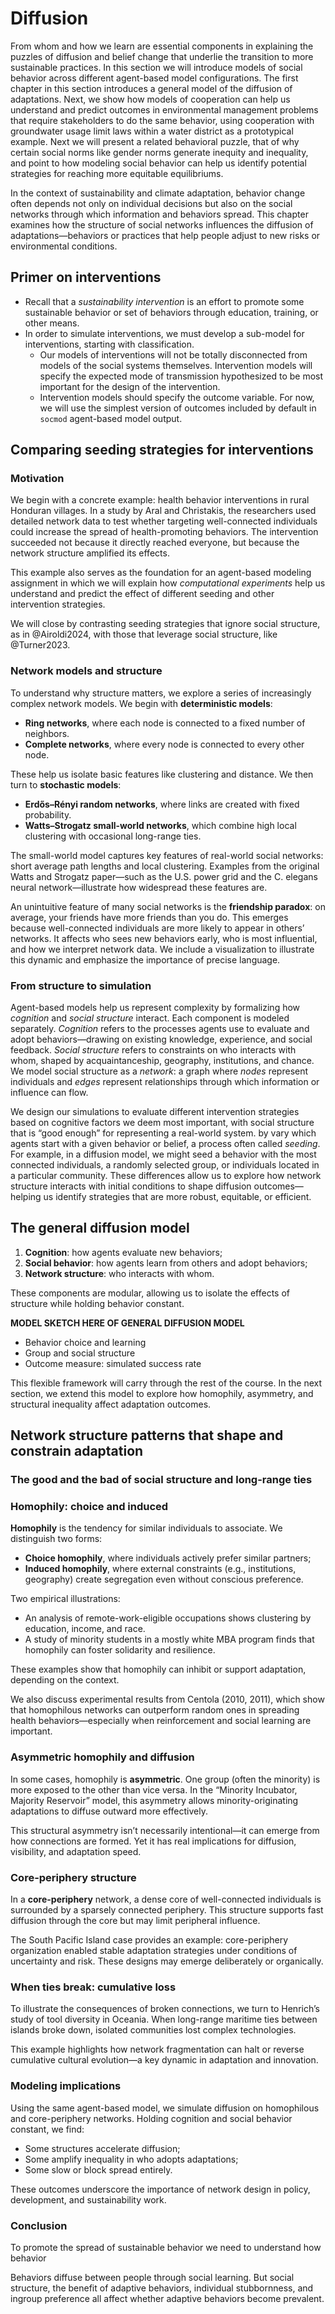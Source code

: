 # Diffusion


From whom and how we learn are essential components in explaining the puzzles of
diffusion and belief change that underlie the transition to more sustainable
practices. In this section we will introduce models of social behavior across
different agent-based model configurations. The first chapter in this section
introduces a general model of the diffusion of adaptations. Next, we show how
models of cooperation can help us understand and predict outcomes in
environmental management problems that require stakeholders to do the same
behavior, using cooperation with groundwater usage limit laws within a water
district as a prototypical example. Next we will present a related behavioral
puzzle, that of why certain social norms like gender norms generate inequity and
inequality, and point to how modeling social behavior can help us identify
potential strategies for reaching more equitable equilibriums. 

In the context of sustainability and climate adaptation, behavior change often depends not only on individual decisions but also on the social networks through which information and behaviors spread. This chapter examines how the structure of social networks influences the diffusion of adaptations—behaviors or practices that help people adjust to new risks or environmental conditions.


## Primer on interventions 


- Recall that a _sustainability intervention_ is an effort to promote some sustainable behavior or set of behaviors through education, training, or other means.
- In order to simulate interventions, we must develop a sub-model for interventions, starting with classification. 
  - Our models of interventions will not be totally disconnected from models of the social systems themselves. Intervention models will specify the expected mode of transmission hypothesized to be most important for the design of the intervention.
  - Intervention models should specify the outcome variable. For now, we will use the simplest version of outcomes included by default in `socmod` agent-based model output.

## Comparing seeding strategies for interventions 

### Motivation

We begin with a concrete example: health behavior interventions in rural Honduran villages. In a study by Aral and Christakis, the researchers used detailed network data to test whether targeting well-connected individuals could increase the spread of health-promoting behaviors. The intervention succeeded not because it directly reached everyone, but because the network structure amplified its effects.

This example also serves as the foundation for an agent-based modeling assignment in which we will explain how _computational experiments_ help us understand and predict the effect of different seeding and other intervention strategies.

We will close by contrasting seeding strategies that ignore social structure, as in @Airoldi2024, with those that leverage social structure, like @Turner2023.

### Network models and structure

To understand why structure matters, we explore a series of increasingly complex network models. We begin with **deterministic models**:

-   **Ring networks**, where each node is connected to a fixed number of neighbors.
-   **Complete networks**, where every node is connected to every other node.

These help us isolate basic features like clustering and distance. We then turn to **stochastic models**:

-   **Erdős–Rényi random networks**, where links are created with fixed probability.
-   **Watts–Strogatz small-world networks**, which combine high local clustering with occasional long-range ties.

The small-world model captures key features of real-world social networks: short average path lengths and local clustering. Examples from the original Watts and Strogatz paper—such as the U.S. power grid and the C. elegans neural network—illustrate how widespread these features are.

An unintuitive feature of many social networks is the **friendship paradox**: on average, your friends have more friends than you do. This emerges because well-connected individuals are more likely to appear in others’ networks. It affects who sees new behaviors early, who is most influential, and how we interpret network data. We include a visualization to illustrate this dynamic and emphasize the importance of precise language.

### From structure to simulation 


Agent-based models help us represent complexity by formalizing how _cognition_ and _social structure_ interact. Each component is modeled separately. _Cognition_ refers to the processes agents use to evaluate and adopt behaviors—drawing on existing knowledge, experience, and social feedback. _Social structure_ refers to constraints on who interacts with whom, shaped by acquaintanceship, geography, institutions, and chance. We model social structure as a _network_: a graph where _nodes_ represent individuals and _edges_ represent relationships through which information or influence can flow.

We design our simulations to evaluate different intervention strategies based on cognitive factors we deem most important, with social structure that is "good enough" for representing a real-world system.   by vary which agents start with a given behavior or belief, a process often called _seeding_. For example, in a diffusion model, we might seed a behavior with the most connected individuals, a randomly selected group, or individuals located in a particular community. These differences allow us to explore how network structure interacts with initial conditions to shape diffusion outcomes—helping us identify strategies that are more robust, equitable, or efficient.


## The general diffusion model

1.  **Cognition**: how agents evaluate new behaviors;
2.  **Social behavior**: how agents learn from others and adopt behaviors;
3.  **Network structure**: who interacts with whom.

These components are modular, allowing us to isolate the effects of structure while holding behavior constant.


**MODEL SKETCH HERE OF GENERAL DIFFUSION MODEL**

- Behavior choice and learning
- Group and social structure
- Outcome measure: simulated success rate

This flexible framework will carry through the rest of the course. In the next section, we extend this model to explore how homophily, asymmetry, and structural inequality affect adaptation outcomes.

## Network structure patterns that shape and constrain adaptation


### The good and the bad of social structure and long-range ties


### Homophily: choice and induced 

**Homophily** is the tendency for similar individuals to associate. We distinguish two forms:

-   **Choice homophily**, where individuals actively prefer similar partners;
-   **Induced homophily**, where external constraints (e.g., institutions, geography) create segregation even without conscious preference.

Two empirical illustrations:

-   An analysis of remote-work-eligible occupations shows clustering by education, income, and race.
-   A study of minority students in a mostly white MBA program finds that homophily can foster solidarity and resilience.

These examples show that homophily can inhibit or support adaptation, depending on the context.

We also discuss experimental results from Centola (2010, 2011), which show that homophilous networks can outperform random ones in spreading health behaviors—especially when reinforcement and social learning are important.

### Asymmetric homophily and diffusion

In some cases, homophily is **asymmetric**. One group (often the minority) is more exposed to the other than vice versa. In the "Minority Incubator, Majority Reservoir" model, this asymmetry allows minority-originating adaptations to diffuse outward more effectively.

This structural asymmetry isn’t necessarily intentional—it can emerge from how connections are formed. Yet it has real implications for diffusion, visibility, and adaptation speed.

### Core-periphery structure

In a **core-periphery** network, a dense core of well-connected individuals is surrounded by a sparsely connected periphery. This structure supports fast diffusion through the core but may limit peripheral influence.

The South Pacific Island case provides an example: core-periphery organization enabled stable adaptation strategies under conditions of uncertainty and risk. These designs may emerge deliberately or organically.

### When ties break: cumulative loss

To illustrate the consequences of broken connections, we turn to Henrich’s study of tool diversity in Oceania. When long-range maritime ties between islands broke down, isolated communities lost complex technologies.

This example highlights how network fragmentation can halt or reverse cumulative cultural evolution—a key dynamic in adaptation and innovation.

### Modeling implications

Using the same agent-based model, we simulate diffusion on homophilous and core-periphery networks. Holding cognition and social behavior constant, we find:

-   Some structures accelerate diffusion;
-   Some amplify inequality in who adopts adaptations;
-   Some slow or block spread entirely.

These outcomes underscore the importance of network design in policy, development, and sustainability work.

<!--
## Computational social science roots

One goal and theme of `socmod` is to avoid unneccesary theoretical commitments to either **epidemiological forcing**-style assumptions (e.g., using SI/SIS/SIR) or to **population genetics** (e.g., Kimura--Crow models) analyses that represent social learning as evolutionary selection. The **agent-based social learning** framework provided by socmod accommodates these or other various social behavior models. In the case of diffusion of adaptations, these formalisms share a common mathematical structure of **birth–death processes**.

We compare these modeling approaches in two ways: first, through their fixation dynamics under weak selection or forcing, and second, through how they each map to a birth–death framework. This is meant to situate users who think in either formalism to how they can map their domain knowledge onto socmod's framework for agent-based models of social behavior.

### Contagion, selection, and social learning

Fixation dynamics arise when a type, trait, or state spreads through a finite population until it completely replaces alternatives. Across epidemiology, population genetics, and social learning, this process can often be formalized using **birth–death models**, where individuals probabilistically transition between types.

The general structure is:

$$
\frac{dp}{dt} = \text{birth rate} \times (1 - p) - \text{death rate} \times p
$$

where $p(t)$ is the frequency of the type of interest at time $t$.

- **Birth rate** describes how often new instances of the type arise (e.g., infections, successful adoptions, reproductions).
- **Death rate** describes how often the type is lost (e.g., recoveries, abandonment, replacement by competitors).

In biological contexts, these are referred to as **birth–death processes**. However, for social learning of adaptive sustainable behaviors, a more accurate description would be **learning–unlearning processes**: individuals can adopt and later abandon behaviors depending on social influences, network structure, and environmental feedback.

Belief dynamics, which govern the spread and change of *internal* mental states rather than *observable* behaviors, differ substantially in mathematical structure. Nonetheless, belief dynamics can also exhibit **asymptotic, closed-form approximations** under appropriate assumptions.

We focus first on behavioral diffusion processes grounded in social learning. Belief dynamics and their distinct formal properties will be introduced and analyzed in the second part of this book.

In this section, we compare how fixation arises under weak selection or weak forcing in three domains: forcing models from epidemiology, population genetics models, and agent-based social learning models.

### Formal Models: Forcing, Genetic Drift, and Success Bias

In epidemiology, the spread of an infectious disease through a population can be captured by systems of ordinary differential equations (ODEs). For a simple SIS (Susceptible–Infected–Susceptible) model, the equations are:

$$
\frac{dS}{dt} = -\beta S I + \gamma I
$$
$$
\frac{dI}{dt} = \beta S I - \gamma I
$$

where:
- $S(t)$ and $I(t)$ are the proportions of susceptible and infected individuals at time $t$,
- $\beta$ is the transmission rate,
- $\gamma$ is the recovery rate.

Fixation of the infection (i.e., the infected state reaching $I=1$) occurs when transmission outpaces recovery, roughly when $\beta S > \gamma$. In small populations, stochastic drift also matters, especially when $I$ is small.

In population genetics, the probability of fixation of a new mutant allele can be approximated using Kimura and Crow's theory. In the simplest form under weak selection:

$$
\text{Fixation probability} \approx p_0 + s(1 - p_0)
$$

where:
- $p_0$ is the initial frequency of the mutant allele,
- $s$ is the selection coefficient (small positive or negative).

In neutral drift ($s=0$), the fixation probability equals $p_0$. When selection is weak but nonzero, the probability is shifted slightly toward the fitter allele.

In social learning models, especially those employing **success-biased learning**, the analogy to selection is direct. Agents are more likely to copy behaviors that have produced higher payoffs or success in the recent past. This introduces a **selection-like bias** in the replication of behaviors:

- **Drift** corresponds to random copying without regard to success.
- **Selection** corresponds to biased copying favoring higher-payoff behaviors.

Thus, success-biased social learning is mathematically analogous to weak selection in evolutionary models: both introduce a systematic force that, over time, increases the frequency of advantageous types.



### Comparison of diffusion conceptualizations

| Concept | Compartmental models (contagion) | Evolutionary models (selection) |
Social models (socmod) |
|:--|:--|:--|:--|
| **Entities** | People with infection states | Alleles at genetic loci | People with knowledge |
| **Dynamics** | Infection spread | Reproduction with selection | Social learning with drift and weak biases |
| **Fixation probability** | $\uparrow$ with $\alpha - \delta$ | $\uparrow$ with
$f_A - f_L$ | Contagion, evolution, other socio-cognitive |
| **Formalisms** | Stochastic/deterministic ODEs (SIS, SIR) [@anderson_may_1991; @keeling_rohani_2008] | Wright--Fisher, Moran, diffusion approximations [@crow_kimura_1970; @kimura_1962] | Agent-based simulations with probabilistic rules |

- **Forcing models** focus on infection and recovery dynamics.
- **Population genetics** tracks allele frequency changes via drift and selection.
- **Social learning** models behavioral adoption via social influence and drift.


### Birth–Death Process Mapping

| Formulation | Birth event | Death event |
|:--|:--|:--|
| **Contagion** | Infection (Susceptible $\to$ Infected) | Recovery (Infected $\to$ Susceptible) |
| **Evolution** | Allele reproduction (fitness-weighted) | Allele loss (death) |
| **Socmod**    | Social learning or individual discovery | Behavior abandonment |


All three systems feature:

- **Birth**: growth of a type or trait.
- **Death**: loss or replacement.
- **Drift and bias**: stochastic fluctuations and directional forces.

Key parallels:

There are 

- Strong success bias $\leftrightarrow$ strong selection.
- Random copying $\leftrightarrow$ neutral drift.
- Contagion learning $\leftrightarrow$ stochastic infection.


#### `socmod`: a framework for many models

**socmod** models, by tuning parameters such as success bias, frequency bias, transmission, and dropout rates, can replicate the core behaviors of both **population genetics** and **epidemiology**.


Thus, socmod models offer a flexible platform bridging epidemiology, evolutionary biology, and social dynamics.

-->

### Conclusion 

To promote the spread of sustainable behavior we need to understand how behavior

Behaviors diffuse between people through social learning. But social structure,
the benefit of adaptive behaviors, individual stubbornness, and ingroup preference all
affect whether adaptive behaviors become prevalent. 

